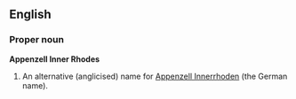 ==English==
===Proper noun===
'''Appenzell Inner Rhodes'''

#An alternative (anglicised) name for [[Appenzell Innerrhoden]] (the German name).